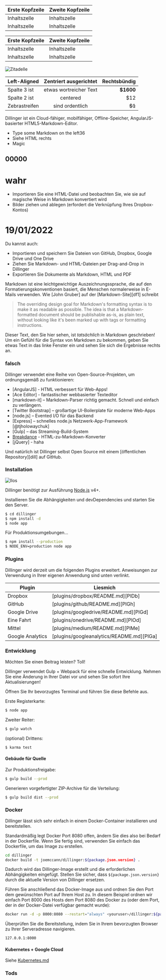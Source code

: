 Erste Kopfzeile | Zweite Kopfzeile
--- | ---
Inhaltszelle | Inhaltszelle
Inhaltszelle | Inhaltszelle

Erste Kopfzeile | Zweite Kopfzeile
--- | ---
Inhaltszelle | Inhaltszelle
Inhaltszelle | Inhaltszelle

![Zitadelle](https://vignette.wikia.nocookie.net/masseffect/images/d/d7/MassEffect2Citadel.jpg/revision/latest?cb=20100721191415)

Left-Aligned | Zentriert ausgerichtet | Rechtsbündig
:-- | :-: | --:
Spalte 3 ist | etwas wortreicher Text | **$1600**
Spalte 2 ist | centered | $12
Zebrastreifen | sind ordentlich | ~~$1~~

Dillinger ist ein Cloud-fähiger, mobilfähiger, Offline-Speicher, AngularJS-basierter HTML5-Markdown-Editor.

- Type some Markdown on the left36
- Siehe HTML rechts
- Magic

## 00000

# wahr

- Importieren Sie eine HTML-Datei und beobachten Sie, wie sie auf magische Weise in Markdown konvertiert wird
- Bilder ziehen und ablegen (erfordert die Verknüpfung Ihres Dropbox-Kontos)

# 19/01/2022

Du kannst auch:

- Importieren und speichern Sie Dateien von GitHub, Dropbox, Google Drive und One Drive
- Ziehen Sie Markdown- und HTML-Dateien per Drag-and-Drop in Dillinger
- Exportieren Sie Dokumente als Markdown, HTML und PDF

Markdown ist eine leichtgewichtige Auszeichnungssprache, die auf den Formatierungskonventionen basiert, die Menschen normalerweise in E-Mails verwenden. Wie [John Gruber] auf der [Markdown-Site][df1] schreibt

> The overriding design goal for Markdown's formatting syntax is to make it as readable as possible. The idea is that a Markdown-formatted document should be publishable as-is, as plain text, without looking like it's been marked up with tags or formatting instructions.

Dieser Text, den Sie hier sehen, ist *tatsächlich* in Markdown geschrieben! Um ein Gefühl für die Syntax von Markdown zu bekommen, geben Sie etwas Text in das linke Fenster ein und sehen Sie sich die Ergebnisse rechts an.

### falsch

Dillinger verwendet eine Reihe von Open-Source-Projekten, um ordnungsgemäß zu funktionieren:

- [AngularJS] - HTML verbessert für Web-Apps!
- [Ace Editor] - fantastischer webbasierter Texteditor
- [markdown-it] – Markdown-Parser richtig gemacht. Schnell und einfach zu verlängern.
- [Twitter Bootstrap] – großartige UI-Boilerplate für moderne Web-Apps
- [node.js] – Evented I/O für das Backend
- [Express] – schnelles node.js Netzwerk-App-Framework [@tjholowaychuk]
- [Gulp] – das Streaming-Build-System
- [Breakdance](https://breakdance.github.io/breakdance/) - HTML-zu-Markdown-Konverter
- [jQuery] - haha

Und natürlich ist Dillinger selbst Open Source mit einem [öffentlichen Repository][dill] auf GitHub.

### Installation

![Ilos](https://lh3.googleusercontent.com/proxy/DDV8a7sLIWurhJtW8Ego9bq-JlwpfFFoR0tkLJQKKYXEXoWHB6ZUP5jGKD2VcYt3z1QVsgcn6L3GoU1ns8m9fvi3U51GzddA70ZUMHgzHvjl4-i7YOJY9cShBPrfjUhMQhxaJ97WFBp612XmjMXVGypfGkiBarN4PWxhiHkiYYNW7HGbtTpOcyt9GQ4Q23C2noxLTWFXZMcQZhRpQA_qzu2n6_H6CPViBnhSHpEl4JZAPaGCSJqgZg)

Dillinger benötigt zur Ausführung [Node.js](https://nodejs.org/) v4+.

Installieren Sie die Abhängigkeiten und devDependencies und starten Sie den Server.

```sh
$ cd dillinger
$ npm install -d
$ node app
```

Für Produktionsumgebungen...

```sh
$ npm install --production
$ NODE_ENV=production node app
```

### Plugins

Dillinger wird derzeit um die folgenden Plugins erweitert. Anweisungen zur Verwendung in Ihrer eigenen Anwendung sind unten verlinkt.

Plugin | Liesmich
--- | ---
Dropbox | [plugins/dropbox/README.md][PlDb]
GitHub | [plugins/github/README.md][PlGh]
Google Drive | [plugins/googledrive/README.md][PlGd]
Eine Fahrt | [plugins/onedrive/README.md][PlOd]
Mittel | [plugins/medium/README.md][PlMe]
Google Analytics | [plugins/googleanalytics/README.md][PlGa]

### Entwicklung

Möchten Sie einen Beitrag leisten? Toll!

Dillinger verwendet Gulp + Webpack für eine schnelle Entwicklung. Nehmen Sie eine Änderung in Ihrer Datei vor und sehen Sie sofort Ihre Aktualisierungen!

Öffnen Sie Ihr bevorzugtes Terminal und führen Sie diese Befehle aus.

Erste Registerkarte:

```sh
$ node app
```

Zweiter Reiter:

```sh
$ gulp watch
```

(optional) Drittens:

```sh
$ karma test
```

#### Gebäude für Quelle

Zur Produktionsfreigabe:

```sh
$ gulp build --prod
```

Generieren vorgefertigter ZIP-Archive für die Verteilung:

```sh
$ gulp build dist --prod
```

### Docker

Dillinger lässt sich sehr einfach in einem Docker-Container installieren und bereitstellen.

Standardmäßig legt Docker Port 8080 offen, ändern Sie dies also bei Bedarf in der Dockerfile. Wenn Sie fertig sind, verwenden Sie einfach das Dockerfile, um das Image zu erstellen.

```sh
cd dillinger
docker build -t joemccann/dillinger:${package.json.version} .
```

Dadurch wird das Dillinger-Image erstellt und die erforderlichen Abhängigkeiten eingefügt. Stellen Sie sicher, dass `${package.json.version}` durch die aktuelle Version von Dillinger ersetzen.

Führen Sie anschließend das Docker-Image aus und ordnen Sie den Port dem gewünschten Port auf Ihrem Host zu. In diesem Beispiel ordnen wir einfach Port 8000 des Hosts dem Port 8080 des Docker zu (oder dem Port, der in der Docker-Datei verfügbar gemacht wurde):

```sh
docker run -d -p 8000:8080 --restart="always" <youruser>/dillinger:${package.json.version}
```

Überprüfen Sie die Bereitstellung, indem Sie in Ihrem bevorzugten Browser zu Ihrer Serveradresse navigieren.

```sh
127.0.0.1:8000
```

#### Kubernetes + Google Cloud

Siehe [Kubernetes.md](https://github.com/joemccann/dillinger/blob/master/KUBERNETES.md)

### Tods

